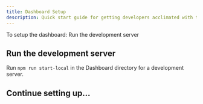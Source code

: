 ```yaml
---
title: Dashboard Setup
description: Quick start guide for getting developers acclimated with the Dashboard of the Accelerated Decision Making with AI Project
---
```


<PageDescription>

To setup the dashboard:
<AnchorLinks>
  <AnchorLink>Run the development server</AnchorLink> 
</AnchorLinks>

</PageDescription>

## Run the development server

Run `npm run start-local` in the Dashboard directory for a development server. 

## Continue setting up...

<Row>
<Column colMd={4} colLg={4} noGutterMdLeft>
<ArticleCard
  title="The Job Deployment Service "
  href="/contribute/jobdeploymentservice_setup"
  color="dark"
  actionIcon="arrowRight"
>

</ArticleCard>
</Column>
</Row>

